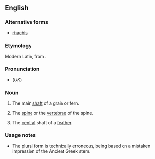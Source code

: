 ==English==
{{wikipedia}}
===Alternative forms===
*[[rhachis]]

===Etymology===
Modern Latin, from {{AGr.}} {{term|ῥάχις||spine, ridge|sc=polytonic}}.

===Pronunciation===
*(''UK'') {{IPA|/ˈɹeɪkɪs/}}

===Noun===
{{en-noun|rachises|pl2=rachides}}

# {{botany}} The main [[shaft]] of a grain or fern.
# {{context|zoology|anatomy}} The [[spine]] or the [[vertebrae]] of the spine.
# {{ornithology}} The [[central]] shaft of a [[feather]].

===Usage notes===
*The plural form {{term|rachides}} is technically erroneous, being based on a mistaken impression of the Ancient Greek stem.